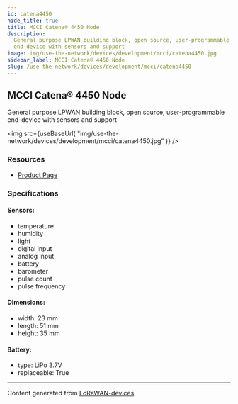 ```yaml
---
id: catena4450
hide_title: true
title: MCCI Catena® 4450 Node
description:
  General purpose LPWAN building block, open source, user-programmable
  end-device with sensors and support
image: img/use-the-network/devices/development/mcci/catena4450.jpg
sidebar_label: MCCI Catena® 4450 Node
slug: /use-the-network/devices/development/mcci/catena4450
---
```



## MCCI Catena® 4450 Node

General purpose LPWAN building block, open source, user-programmable end-device
with sensors and support

<img
  src={useBaseUrl(
    "img/use-the-network/devices/development/mcci/catena4450.jpg"
  )}
/>

### Resources

- [Product Page](https://mcci.io/Catena4450)

### Specifications

#### Sensors:

- temperature
- humidity
- light
- digital input
- analog input
- battery
- barometer
- pulse count
- pulse frequency

#### Dimensions:

- width: 23 mm
- length: 51 mm
- height: 35 mm

#### Battery:

- type: LiPo 3.7V
- replaceable: True

---

Content generated from
[LoRaWAN-devices](https://github.com/TheThingsNetwork/lorawan-devices)
